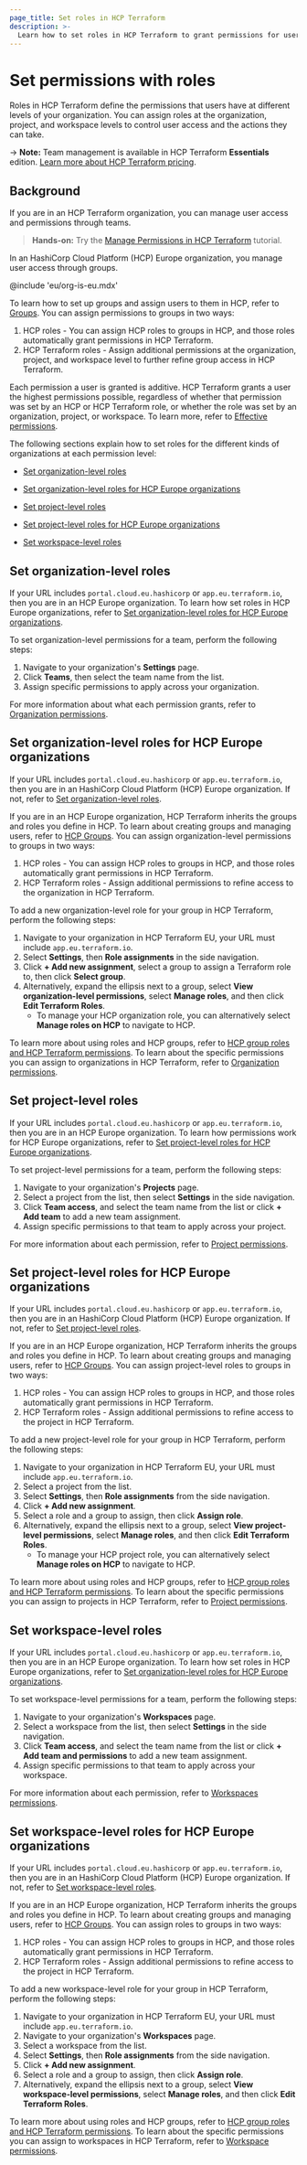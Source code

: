 ```yaml
---
page_title: Set roles in HCP Terraform
description: >-
  Learn how to set roles in HCP Terraform to grant permissions for users at the organization, project, and workspace levels.
---
```


# Set permissions with roles

Roles in HCP Terraform define the permissions that users have at different levels of your organization. You can assign roles at the organization, project, and workspace levels to control user access and the actions they can take.

<!-- BEGIN: TFC:only name:pnp-callout -->
-> **Note:** Team management is available in HCP Terraform **Essentials** edition. [Learn more about HCP Terraform pricing](https://www.hashicorp.com/products/terraform/pricing).
<!-- END: TFC:only name:pnp-callout -->

## Background

If you are in an HCP Terraform organization, you can manage user access and permissions through teams.

> **Hands-on:** Try the [Manage Permissions in HCP Terraform](/terraform/tutorials/cloud/cloud-permissions?utm_source=WEBSITE&utm_medium=WEB_IO&utm_offer=ARTICLE_PAGE&utm_content=DOCS) tutorial.

<!-- BEGIN: TFC:only name:hcp-eu -->

In an HashiCorp Cloud Platform (HCP) Europe organization, you manage user access through groups.

@include 'eu/org-is-eu.mdx'

To learn how to set up groups and assign users to them in HCP, refer to [Groups](/hcp/docs/hcp/iam/groups). You can assign permissions to groups in two ways:

1. HCP roles - You can assign HCP roles to groups in HCP, and those roles automatically grant permissions in HCP Terraform.
2. HCP Terraform roles - Assign additional permissions at the organization, project, and workspace level to further refine group access in HCP Terraform.

<!-- END: TFC:only name:hcp-eu -->

Each permission a user is granted is additive. HCP Terraform grants a user the highest permissions possible, regardless of whether that permission was<!-- BEGIN: TFC:only name:hcp-eu --> set by an HCP or HCP Terraform role, or whether the role was<!-- END: TFC:only name:hcp-eu --> set by an organization, project, or workspace. To learn more, refer to [Effective permissions](/terraform/cloud-docs/users-teams-organizations/permissions#effective-permissions).

The following sections explain how to set roles<!-- BEGIN: TFC:only name:hcp-eu --> for the different kinds of organizations<!-- END: TFC:only name:hcp-eu --> at each permission level:
- [Set organization-level roles](#set-organization-level-roles)
<!-- BEGIN: TFC:only name:hcp-eu -->
- [Set organization-level roles for HCP Europe organizations](#set-organization-level-roles-for-hcp-europe-organizations)
<!-- END: TFC:only name:hcp-eu -->
- [Set project-level roles](#set-project-level-roles)
<!-- BEGIN: TFC:only name:hcp-eu -->
- [Set project-level roles for HCP Europe organizations](#set-project-level-roles-for-hcp-europe-organizations)
<!-- END: TFC:only name:hcp-eu -->
- [Set workspace-level roles](#set-workspace-level-roles)

## Set organization-level roles

<!-- BEGIN: TFC:only name:hcp-eu -->

If your URL includes `portal.cloud.eu.hashicorp` or `app.eu.terraform.io`, then you are in an HCP Europe organization. To learn how set roles in HCP Europe organizations, refer to [Set organization-level roles for HCP Europe organizations](#set-organization-level-roles-for-hcp-europe-organizations).

<!-- END: TFC:only name:hcp-eu -->

To set organization-level permissions for a team, perform the following steps:

1. Navigate to your organization's **Settings** page.
1. Click **Teams**, then select the team name from the list.
1. Assign specific permissions to apply across your organization.

For more information about what each permission grants, refer to [Organization permissions](/terraform/cloud-docs/).

<!-- BEGIN: TFC:only name:hcp-eu -->

## Set organization-level roles for HCP Europe organizations

If your URL includes `portal.cloud.eu.hashicorp` or `app.eu.terraform.io`, then you are in an HashiCorp Cloud Platform (HCP) Europe organization. If not, refer to [Set organization-level roles](#set-organization-level-roles).

If you are in an HCP Europe organization, HCP Terraform inherits the groups and roles you define in HCP. To learn about creating groups and managing users, refer to [HCP Groups](/hcp/docs/hcp/iam/groups). You can assign organization-level permissions to groups in two ways:

1. HCP roles - You can assign HCP roles to groups in HCP, and those roles automatically grant permissions in HCP Terraform.
2. HCP Terraform roles - Assign additional permissions to refine access to the organization in HCP Terraform.

To add a new organization-level role for your group in HCP Terraform, perform the following steps:
1. Navigate to your organization in HCP Terraform EU, your URL must include `app.eu.terraform.io`.
1. Select **Settings**, then **Role assignments** in the side navigation.
1. Click **+ Add new assignment**, select a group to assign a Terraform role to, then click **Select group**.
1. Alternatively, expand the ellipsis next to a group, select **View organization-level permissions**, select **Manage roles**, and then click **Edit Terraform Roles**.
    - To manage your HCP organization role, you can alternatively select **Manage roles on HCP** to navigate to HCP.

To learn more about using roles and HCP groups, refer to [HCP group roles and HCP Terraform permissions](/terraform/cloud-docs/users-teams-organizations/permissions#hcp-group-roles-and-hcp-terraform-permissions). To learn about the specific permissions you can assign to organizations in HCP Terraform, refer to [Organization permissions](/terraform/cloud-docs/users-teams-organizations/permissions/organization).

<!-- END: TFC:only name:hcp-eu -->

## Set project-level roles

<!-- BEGIN: TFC:only name:hcp-eu -->

If your URL includes `portal.cloud.eu.hashicorp` or `app.eu.terraform.io`, then you are in an HCP Europe organization. To learn how permissions work for HCP Europe organizations, refer to [Set project-level roles for HCP Europe organizations](#set-project-level-roles-for-hcp-europe-organizations).

<!-- END: TFC:only name:hcp-eu -->

To set project-level permissions for a team, perform the following steps:

1. Navigate to your organization's **Projects** page.
1. Select a project from the list, then select **Settings** in the side navigation.
1. Click **Team access**, and select the team name from the list or click **+ Add team** to add a new team assignment.
1. Assign specific permissions to that team to apply across your project.

For more information about each permission, refer to [Project permissions](/terraform/cloud-docs/users-teams-organizations/permissions/project).

<!-- BEGIN: TFC:only name:hcp-eu -->

## Set project-level roles for HCP Europe organizations

If your URL includes `portal.cloud.eu.hashicorp` or `app.eu.terraform.io`, then you are in an HashiCorp Cloud Platform (HCP) Europe organization. If not, refer to [Set project-level roles](#set-project-level-roles).

If you are in an HCP Europe organization, HCP Terraform inherits the groups and roles you define in HCP. To learn about creating groups and managing users, refer to [HCP Groups](/hcp/docs/hcp/iam/groups). You can assign project-level roles to groups in two ways:

1. HCP roles - You can assign HCP roles to groups in HCP, and those roles automatically grant permissions in HCP Terraform.
2. HCP Terraform roles - Assign additional permissions to refine access to the project in HCP Terraform.

To add a new project-level role for your group in HCP Terraform, perform the following steps:
1. Navigate to your organization in HCP Terraform EU, your URL must include `app.eu.terraform.io`.
1. Select a project from the list.
1. Select **Settings**, then **Role assignments** from the side navigation.
1. Click **+ Add new assignment**.
1. Select a role and a group to assign, then click **Assign role**.
1. Alternatively, expand the ellipsis next to a group, select **View project-level permissions**, select **Manage roles**, and then click **Edit Terraform Roles**.
    - To manage your HCP project role, you can alternatively select **Manage roles on HCP** to navigate to HCP.

To learn more about using roles and HCP groups, refer to [HCP group roles and HCP Terraform permissions](/terraform/cloud-docs/users-teams-organizations/permissions#hcp-group-roles-and-hcp-terraform-permissions). To learn about the specific permissions you can assign to projects in HCP Terraform, refer to [Project permissions](/terraform/cloud-docs/users-teams-organizations/permissions/project).

<!-- END: TFC:only name:hcp-eu -->

## Set workspace-level roles

<!-- BEGIN: TFC:only name:hcp-eu -->

If your URL includes `portal.cloud.eu.hashicorp` or `app.eu.terraform.io`, then you are in an HCP Europe organization. To learn how set roles in HCP Europe organizations, refer to [Set organization-level roles for HCP Europe organizations](#set-organization-level-roles-for-hcp-europe-organizations).

<!-- END: TFC:only name:hcp-eu -->

To set workspace-level permissions for a team, perform the following steps:

1. Navigate to your organization's **Workspaces** page.
1. Select a workspace from the list, then select **Settings** in the side navigation.
1. Click **Team access**, and select the team name from the list or click **+ Add team and permissions** to add a new team assignment.
1. Assign specific permissions to that team to apply across your workspace.

For more information about each permission, refer to [Workspaces permissions](/terraform/cloud-docs/users-teams-organizations/permissions/workspaces).

<!-- BEGIN: TFC:only name:hcp-eu -->

## Set workspace-level roles for HCP Europe organizations

If your URL includes `portal.cloud.eu.hashicorp` or `app.eu.terraform.io`, then you are in an HashiCorp Cloud Platform (HCP) Europe organization. If not, refer to [Set workspace-level roles](#set-project-level-roles).

If you are in an HCP Europe organization, HCP Terraform inherits the groups and roles you define in HCP. To learn about creating groups and managing users, refer to [HCP Groups](/hcp/docs/hcp/iam/groups). You can assign roles to groups in two ways:

1. HCP roles - You can assign HCP roles to groups in HCP, and those roles automatically grant permissions in HCP Terraform.
2. HCP Terraform roles - Assign additional permissions to refine access to the project in HCP Terraform.

To add a new workspace-level role for your group in HCP Terraform, perform the following steps:
1. Navigate to your organization in HCP Terraform EU, your URL must include `app.eu.terraform.io`.
1. Navigate to your organization's **Workspaces** page.
1. Select a workspace from the list.
1. Select **Settings**, then **Role assignments** from the side navigation.
1. Click **+ Add new assignment**.
1. Select a role and a group to assign, then click **Assign role**.
1. Alternatively, expand the ellipsis next to a group, select **View workspace-level permissions**, select **Manage roles**, and then click **Edit Terraform Roles**.

To learn more about using roles and HCP groups, refer to [HCP group roles and HCP Terraform permissions](/terraform/cloud-docs/users-teams-organizations/permissions#hcp-group-roles-and-hcp-terraform-permissions). To learn about the specific permissions you can assign to workspaces in HCP Terraform, refer to [Workspace permissions](/terraform/cloud-docs/users-teams-organizations/permissions/workspace).

<!-- END: TFC:only name:hcp-eu -->
